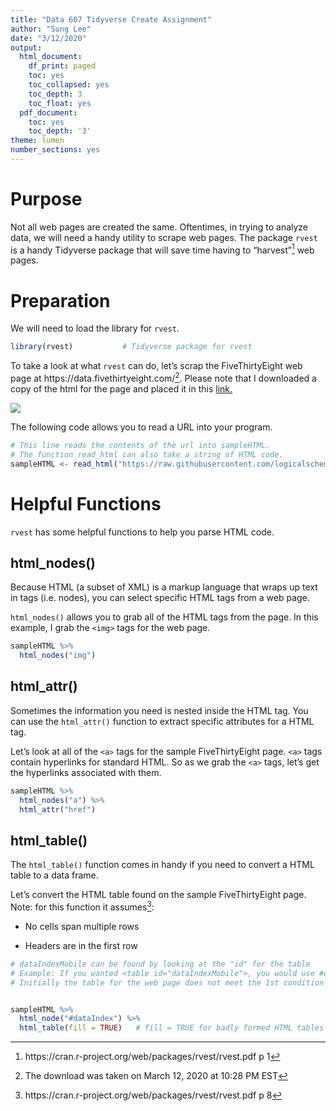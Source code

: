 ```yaml
---
title: "Data 607 Tidyverse Create Assignment"
author: "Sung Lee"
date: "3/12/2020"
output:
  html_document:
    df_print: paged
    toc: yes
    toc_collapsed: yes
    toc_depth: 3
    toc_float: yes
  pdf_document:
    toc: yes
    toc_depth: '3'
theme: lumen
number_sections: yes
---
```


# Purpose
Not all web pages are created the same. Oftentimes, in trying to analyze data, we will need a handy utility to scrape web pages. The package `rvest` is a handy Tidyverse package that will save time having to "harvest"^[https://cran.r-project.org/web/packages/rvest/rvest.pdf p 1] web pages.




# Preparation
We will need to load the library for `rvest`.

```r

library(rvest)           # Tidyverse package for rvest
```

To take a look at what `rvest` can do, let's scrap the FiveThirtyEight web page at https://data.fivethirtyeight.com/^[The download was taken on March 12, 2020 at 10:28 PM EST]. Please note that I downloaded a copy of the html for the page and placed it in this [link.](https://raw.githubusercontent.com/logicalschema/SPRING2020TIDYVERSE/master/fivethirtyeight.html)

![](https://raw.githubusercontent.com/logicalschema/SPRING2020TIDYVERSE/master/firvethirtyeightscreenshot.png)

The following code allows you to read a URL into your program.

```r

# This line reads the contents of the url into sampleHTML. 
# The function read_html can also take a string of HTML code.
sampleHTML <- read_html("https://raw.githubusercontent.com/logicalschema/SPRING2020TIDYVERSE/master/fivethirtyeight.html")

```




# Helpful Functions {.tabset}

`rvest` has some helpful functions to help you parse HTML code.


## html_nodes()

Because HTML (a subset of XML) is a markup language that wraps up text in tags (i.e. nodes), you can select specific HTML tags from a web page.

`html_nodes()` allows you to grab all of the HTML tags from the page. In this example, I grab the `<img>` tags for the web page.

```r
sampleHTML %>%
  html_nodes("img") 

```

## html_attr()

Sometimes the information you need is nested inside the HTML tag. You can use the `html_attr()` function to extract specific attributes for a HTML tag.

Let's look at all of the `<a>` tags for the sample FiveThirtyEight page. `<a>` tags contain hyperlinks for standard HTML. So as we grab the `<a>` tags, let's get the hyperlinks associated with them.

```r
sampleHTML %>%
  html_nodes("a") %>%
  html_attr("href")
```


## html_table()

The `html_table()` function comes in handy if you need to convert a HTML table to a data frame. 

Let's convert the HTML table found on the sample FiveThirtyEight page. Note: for this function it assumes^[https://cran.r-project.org/web/packages/rvest/rvest.pdf p 8]:  

  * No cells span multiple rows  
  
  * Headers are in the first row

```r

# dataIndexMobile can be found by looking at the "id" for the table
# Example: If you wanted <table id="dataIndexMobile">, you would use #dataIndexMobile
# Initially the table for the web page does not meet the 1st condition described above.


sampleHTML %>%
  html_node("#dataIndex") %>%
  html_table(fill = TRUE)   # fill = TRUE for badly formed HTML tables

```


